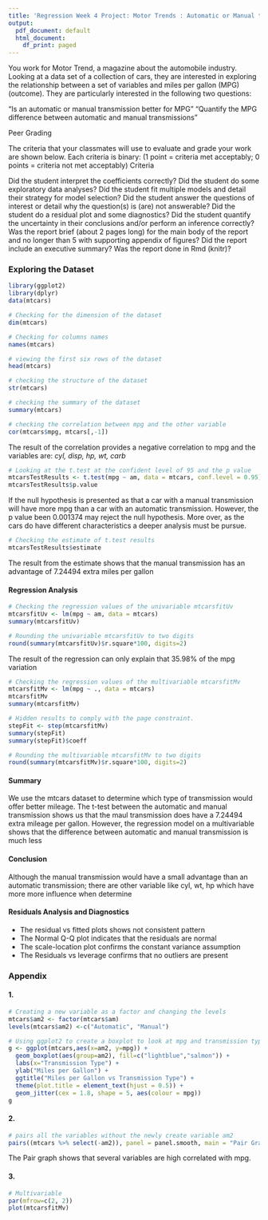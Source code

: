 ---
title: 'Regression Week 4 Project: Motor Trends : Automatic or Manual transmission?'
output:
  pdf_document: default
  html_document:
    df_print: paged
---




You work for Motor Trend, a magazine about the automobile industry. Looking at a data set of a collection of cars, they are interested in exploring the relationship between a set of variables and miles per gallon (MPG) (outcome). They are particularly interested in the following two questions:

“Is an automatic or manual transmission better for MPG”
"Quantify the MPG difference between automatic and manual transmissions"  


Peer Grading

The criteria that your classmates will use to evaluate and grade your work are shown below.
Each criteria is binary: (1 point = criteria met acceptably; 0 points = criteria not met acceptably)
Criteria

Did the student interpret the coefficients correctly?
Did the student do some exploratory data analyses?
Did the student fit multiple models and detail their strategy for model selection?
Did the student answer the questions of interest or detail why the question(s) is (are) not answerable?
Did the student do a residual plot and some diagnostics?
Did the student quantify the uncertainty in their conclusions and/or perform an inference correctly?
Was the report brief (about 2 pages long) for the main body of the report and no longer than 5 with supporting appendix of figures?
Did the report include an executive summary?
Was the report done in Rmd (knitr)? 


### Exploring the Dataset

```{r, message=FALSE, warning=FALSE}
library(ggplot2)
library(dplyr)
data(mtcars)
```



```{r, warning=FALSE}
# Checking for the dimension of the dataset
dim(mtcars)
```

```{r, warning=FALSE}
# Checking for columns names
names(mtcars)
```



```{r}
# viewing the first six rows of the dataset
head(mtcars)
```


```{r}
# checking the structure of the dataset
str(mtcars)
```

```{r}
# checking the summary of the dataset
summary(mtcars)
```


```{r}
# checking the correlation between mpg and the other variable
cor(mtcars$mpg, mtcars[,-1])
```

The result of the correlation provides a negative correlation to mpg and the variables are:
*cyl, disp, hp, wt, carb*


```{r}
# Looking at the t.test at the confident level of 95 and the p value
mtcarsTestResults <- t.test(mpg ~ am, data = mtcars, conf.level = 0.95)
mtcarsTestResults$p.value
```

If the null hypothesis is presented as that a car with a manual transmission will have more mpg than a car with an automatic transmission. However, the p value been 0.001374 may reject the null hypothesis. More over, as the cars do have different characteristics a deeper analysis must be pursue.

```{r}
# Checking the estimate of t.test results
mtcarsTestResults$estimate
```

The result from the estimate shows that the manual transmission has an advantage of 7.24494 extra miles per gallon  


#### Regression Analysis

```{r}
# Checking the regression values of the univariable mtcarsfitUv
mtcarsfitUv <- lm(mpg ~ am, data = mtcars)
summary(mtcarsfitUv)
```

```{r}
# Rounding the univariable mtcarsfitUv to two digits
round(summary(mtcarsfitUv)$r.square*100, digits=2)
```

The result of the regression can only explain that 35.98% of the mpg variation

```{r}
# Checking the regression values of the multivariable mtcarsfitMv
mtcarsfitMv <- lm(mpg ~ ., data = mtcars)
mtcarsfitMv
summary(mtcarsfitMv)
```

 
```{r, results='hide'}
# Hidden results to comply with the page constraint.
stepFit <- step(mtcarsfitMv)
summary(stepFit)
summary(stepFit)$coeff

```


```{r}
# Rounding the multivariable mtcarsfitMv to two digits
round(summary(mtcarsfitMv)$r.square*100, digits=2)
```

#### Summary

We use the mtcars dataset to determine which type of transmission would offer better mileage.
The t-test between the automatic and manual transmission shows us that the maul transmission does have a 7.24494 extra mileage per gallon.
However, the regression model on a multivariable shows that the difference between automatic and manual transmission is much less 

#### Conclusion

Although the manual transmission would have a small advantage than an automatic transmission; there are other variable like cyl, wt, hp which have more more influence when determine

#### Residuals Analysis and Diagnostics

- The residual vs fitted plots shows not consistent pattern
- The Normal Q-Q plot indicates that the residuals are normal
- The scale-location plot confirms the constant variance assumption
- The Residuals vs leverage confirms that no outliers are present

### Appendix

#### 1. 

```{r}
# Creating a new variable as a factor and changing the levels
mtcars$am2 <- factor(mtcars$am)
levels(mtcars$am2) <-c("Automatic", "Manual")

# Using ggplot2 to create a boxplot to look at mpg and transmission type distribution
g <- ggplot(mtcars,aes(x=am2, y=mpg)) +
  geom_boxplot(aes(group=am2), fill=c("lightblue","salmon")) +
  labs(x="Transmission Type") +
  ylab("Miles per Gallon") +
  ggtitle("Miles per Gallon vs Transmission Type") +
  theme(plot.title = element_text(hjust = 0.5)) + 
  geom_jitter(cex = 1.8, shape = 5, aes(colour = mpg))
g
```

#### 2. 

```{r}
# pairs all the variables without the newly create variable am2
pairs((mtcars %>% select(-am2)), panel = panel.smooth, main = "Pair Graph of mtcars")
```

The Pair graph shows that several variables are high correlated with mpg.

#### 3.  


```{r}
# Multivariable
par(mfrow=c(2, 2))
plot(mtcarsfitMv)
```


